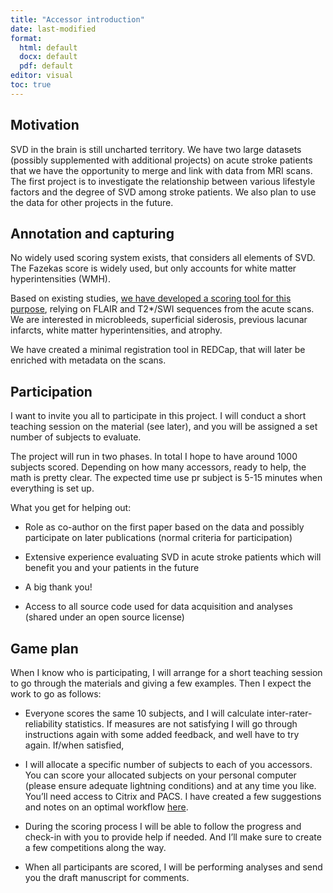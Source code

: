 ```yaml
---
title: "Accessor introduction"
date: last-modified
format: 
  html: default
  docx: default
  pdf: default
editor: visual
toc: true
---
```


## Motivation

SVD in the brain is still uncharted territory. We have two large
datasets (possibly supplemented with additional projects) on acute
stroke patients that we have the opportunity to merge and link with data
from MRI scans. The first project is to investigate the relationship
between various lifestyle factors and the degree of SVD among stroke
patients. We also plan to use the data for other projects in the future.

## Annotation and capturing

No widely used scoring system exists, that considers all elements of
SVD. The Fazekas score is widely used, but only accounts for white
matter hyperintensities (WMH).

Based on existing studies, [we have developed a scoring tool for this
purpose](https://agdamsbo.github.io/cSVD-burden-annotation-and-analysis-project/doc/svd-score.html),
relying on FLAIR and T2\*/SWI sequences from the acute scans. We are
interested in microbleeds, superficial siderosis, previous lacunar
infarcts, white matter hyperintensities, and atrophy.

We have created a minimal registration tool in REDCap, that will later
be enriched with metadata on the scans.

## Participation

I want to invite you all to participate in this project. I will conduct
a short teaching session on the material (see later), and you will be
assigned a set number of subjects to evaluate.

The project will run in two phases. In total I hope to have around 1000
subjects scored. Depending on how many accessors, ready to help, the
math is pretty clear. The expected time use pr subject is 5-15 minutes
when everything is set up.

What you get for helping out:

-   Role as co-author on the first paper based on the data and possibly
    participate on later publications (normal criteria for
    participation)

-   Extensive experience evaluating SVD in acute stroke patients which
    will benefit you and your patients in the future

-   A big thank you!

-   Access to all source code used for data acquisition and analyses
    (shared under an open source license)

## Game plan

When I know who is participating, I will arrange for a short teaching
session to go through the materials and giving a few examples. Then I
expect the work to go as follows:

-   Everyone scores the same 10 subjects, and I will calculate
    inter-rater-reliability statistics. If measures are not satisfying I
    will go through instructions again with some added feedback, and
    well have to try again. If/when satisfied,

-   I will allocate a specific number of subjects to each of you
    accessors. You can score your allocated subjects on your personal
    computer (please ensure adequate lightning conditions) and at any
    time you like. You'll need access to Citrix and PACS. I have created
    a few suggestions and notes on an optimal workflow
    [here](https://agdamsbo.github.io/cSVD-burden-annotation-and-analysis-project/doc/score-flow.html).

-   During the scoring process I will be able to follow the progress and
    check-in with you to provide help if needed. And I'll make sure to
    create a few competitions along the way.

-   When all participants are scored, I will be performing analyses and
    send you the draft manuscript for comments.
